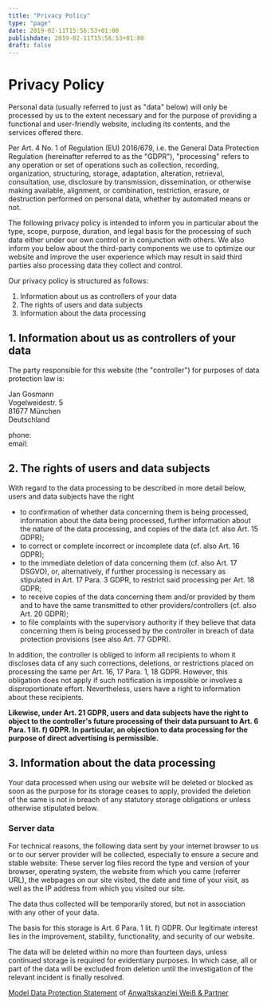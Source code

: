 ```yaml
---
title: "Privacy Policy"
type: "page"
date: 2019-02-11T15:56:53+01:00
publishdate: 2019-02-11T15:56:53+01:00
draft: false
---
```


# Privacy Policy

Personal data (usually referred to just as "data" below) will only be processed
by us to the extent necessary and for the purpose of providing a functional and
user-friendly website, including its contents, and the services offered there.

Per Art. 4 No. 1 of Regulation (EU) 2016/679, i.e. the General Data Protection
Regulation (hereinafter referred to as the "GDPR"), "processing" refers to any
operation or set of operations such as collection, recording, organization,
structuring, storage, adaptation, alteration, retrieval, consultation, use,
disclosure by transmission, dissemination, or otherwise making available,
alignment, or combination, restriction, erasure, or destruction performed on
personal data, whether by automated means or not.

The following privacy policy is intended to inform you in particular about the
type, scope, purpose, duration, and legal basis for the processing of such data
either under our own control or in conjunction with others. We also inform you
below about the third-party components we use to optimize our website and
improve the user experience which may result in said third parties also
processing data they collect and control.

Our privacy policy is structured as follows:

1. Information about us as controllers of your data
2. The rights of users and data subjects
3. Information about the data processing

## 1. Information about us as controllers of your data

The party responsible for this website (the "controller") for purposes of data
protection law is:

Jan Gosmann<br/>
Vogelweidestr. 5<br/>
81677 München<br/>
Deutschland

phone: <CryptedPhone country="+49" area="174" block0="3588" block1="307"></CryptedPhone><br/>
email: <CryptedEmail name="blog" domain="jgosmann" tld="de"></CryptedEmail>


## 2. The rights of users and data subjects

With regard to the data processing to be described in more detail below, users
and data subjects have the right

* to confirmation of whether data concerning them is being processed,
  information about the data being processed, further information about the
  nature of the data processing, and copies of the data (cf. also Art. 15 GDPR);
* to correct or complete incorrect or incomplete data (cf. also Art. 16 GDPR);
* to the immediate deletion of data concerning them (cf. also Art. 17 DSGVO),
  or, alternatively, if further processing is necessary as stipulated in Art. 17
  Para. 3 GDPR, to restrict said processing per Art. 18 GDPR;
* to receive copies of the data concerning them and/or provided by them and to
  have the same transmitted to other providers/controllers (cf. also Art. 20
  GDPR);
* to file complaints with the supervisory authority if they believe that data
  concerning them is being processed by the controller in breach of data
  protection provisions (see also Art. 77 GDPR).

In addition, the controller is obliged to inform all recipients to whom it
discloses data of any such corrections, deletions, or restrictions placed on
processing the same per Art. 16, 17 Para. 1, 18 GDPR. However, this obligation
does not apply if such notification is impossible or involves a disproportionate
effort. Nevertheless, users have a right to information about these recipients.

**Likewise, under Art. 21 GDPR, users and data subjects have the right to
object to the controller's future processing of their data pursuant to Art.
6 Para. 1 lit. f) GDPR. In particular, an objection to data processing for the
purpose of direct advertising is permissible.**

## 3. Information about the data processing

Your data processed when using our website will be deleted or blocked as soon as
the purpose for its storage ceases to apply, provided the deletion of the same
is not in breach of any statutory storage obligations or unless otherwise
stipulated below.


### Server data

For technical reasons, the following data sent by your internet browser to us or
to our server provider will be collected, especially to ensure a secure and
stable website: These server log files record the type and version of your
browser, operating system, the website from which you came (referrer URL), the
webpages on our site visited, the date and time of your visit, as well as the IP
address from which you visited our site.

The data thus collected will be temporarily stored, but not in association with
any other of your data.

The basis for this storage is Art. 6 Para. 1 lit. f) GDPR. Our legitimate
interest lies in the improvement, stability, functionality, and security of our
website.

The data will be deleted within no more than fourteen days, unless continued
storage is required for evidentiary purposes. In which case, all or part of the
data will be excluded from deletion until the investigation of the relevant
incident is finally resolved.


<a
href="https://www.ratgeberrecht.eu/leistungen/muster-datenschutzerklaerung.html"
target="_blank" rel="noopener">Model Data Protection Statement</a> of <a
href="https://www.ratgeberrecht.eu/" target="_blank">Anwaltskanzlei Weiß &amp;
Partner</a>
